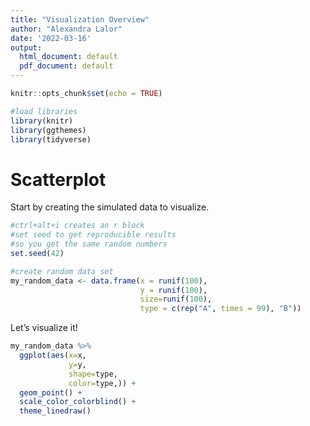 ```yaml
---
title: "Visualization Overview"
author: "Alexandra Lalor"
date: '2022-03-16'
output:
  html_document: default
  pdf_document: default
---
```


```r
knitr::opts_chunk$set(echo = TRUE)

#load libraries
library(knitr)
library(ggthemes)
library(tidyverse)
```

# Scatterplot

Start by creating the simulated data to visualize.

```r
#ctrl+alt+i creates an r block
#set seed to get reproducible results
#so you get the same random numbers
set.seed(42)

#create random data set
my_random_data <- data.frame(x = runif(100),
                             y = runif(100),
                             size=runif(100),
                             type = c(rep("A", times = 99), "B"))


```

Let's visualize it!

```r
my_random_data %>% 
  ggplot(aes(x=x,
             y=y,
             shape=type,
             color=type,)) +
  geom_point() +
  scale_color_colorblind() +
  theme_linedraw()
```




